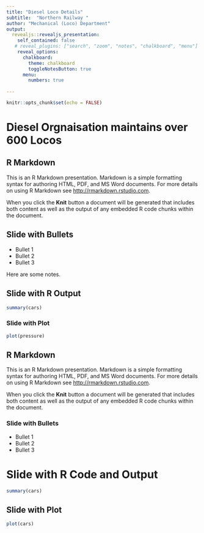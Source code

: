 ```yaml
---
title: "Diesel Loco Details"
subtitle:  "Northern Railway "
author: "Mechanical (Loco) Department"
output: 
  revealjs::revealjs_presentation:
    self_contained: false
   # reveal_plugins: ["search", "zoom", "notes", "chalkboard", "menu"]
    reveal_options:
      chalkboard: 
        theme: chalkboard
        toggleNotesButton: true
      menu:
        numbers: true
        
---
```


```r
knitr::opts_chunk$set(echo = FALSE)
```


# Diesel Orgnaisation maintains over 600 Locos


## R Markdown

This is an R Markdown presentation. Markdown is a simple formatting syntax for authoring HTML, PDF, and MS Word documents. For more details on using R Markdown see <http://rmarkdown.rstudio.com>.

When you click the **Knit** button a document will be generated that includes both content as well as the output of any embedded R code chunks within the document.

## Slide with Bullets

- Bullet 1
- Bullet 2
- Bullet 3

<aside class="notes">
Here are some notes.
</aside>

## Slide with R Output

```r
summary(cars)
```

### Slide with Plot

```r
plot(pressure)
```
## R Markdown

This is an R Markdown presentation. Markdown is a simple formatting syntax for authoring HTML, PDF, and MS Word documents. For more details on using R Markdown see <http://rmarkdown.rstudio.com>.

When you click the **Knit** button a document will be generated that includes both content as well as the output of any embedded R code chunks within the document.

### Slide with Bullets

- Bullet 1
- Bullet 2
- Bullet 3

# Slide with R Code and Output

```r
summary(cars)
```

## Slide with Plot

```r
plot(cars)
```

